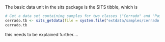 The basic data unit in the sits package is the SITS tibble, which is 

```r
# Get a data set containing samples for two classes ("Cerrado" and "Pasture")
cerrado.tb <- sits_getdata(file = system.file("extdata/samples/cerrado.json.gz", package="sits"))
cerrado.tb
```

this needs to be explained further....
